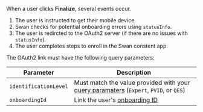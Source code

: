 When a user clicks **Finalize**, several events occur.

1. The user is instructed to get their mobile device.
1. Swan checks for potential onboarding errors using `statusInfo`.
1. The user is redircted to the OAuth2 server (if there are no issues with `statusInfo`).
1. The user completes steps to enroll in the Swan constent app.

The OAuth2 link must have the following query parameters:

| Parameter             | Description                                                                                                            |
| --------------------- | ---------------------------------------------------------------------------------------------------------------------- |
| `identificationLevel` | Must match the value provided with your [query paramaters](../../oauth2.md#get-authlogin) (`Expert`, `PVID`, or `QES`) |
| `onboardingId`        | Link the user's [onboarding ID](./onboarding.md#onboarding-id)                                                         |
